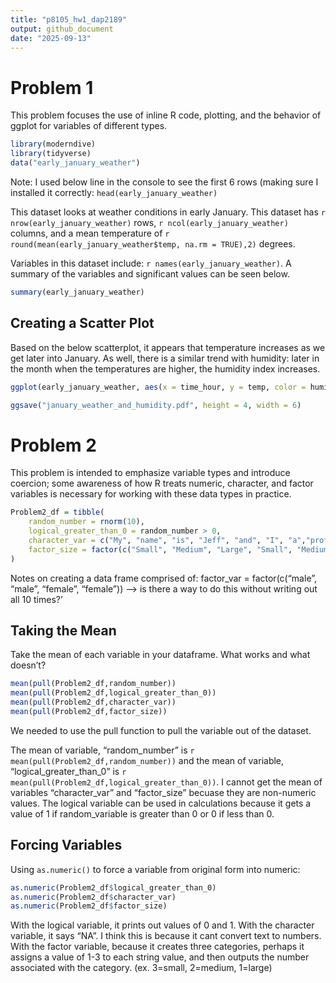 ```yaml
---
title: "p8105_hw1_dap2189"
output: github_document
date: "2025-09-13"
---
```


# Problem 1

This problem focuses the use of inline R code, plotting, and the behavior of ggplot for variables of different types.

```r
library(moderndive)
library(tidyverse)
data("early_january_weather")
```

Note: 
I used below line in the console to see the first 6 rows (making sure I installed it correctly: `head(early_january_weather)`


This dataset looks at weather conditions in early January. This dataset has `r nrow(early_january_weather)` rows, `r ncol(early_january_weather)` columns, and a mean temperature of `r round(mean(early_january_weather$temp, na.rm = TRUE),2)` degrees.

Variables in this dataset include: `r names(early_january_weather)`. A summary of the variables and significant values can be seen below.

```r
summary(early_january_weather)
```

## Creating a Scatter Plot

Based on the below scatterplot, it appears that temperature increases as we get later into January. As well, there is a similar trend with humidity: later in the month when the temperatures are higher, the humidity index increases. 

```r
ggplot(early_january_weather, aes(x = time_hour, y = temp, color = humid)) + geom_point()

ggsave("january_weather_and_humidity.pdf", height = 4, width = 6)
```


# Problem 2

This problem is intended to emphasize variable types and introduce coercion; some awareness of how R treats numeric, character, and factor variables is necessary for working with these data types in practice.

```r
Problem2_df = tibble(
    random_number = rnorm(10),
    logical_greater_than_0 = random_number > 0,
    character_var = c("My", "name", "is", "Jeff", "and", "I", "a","professor", "at", "Mailman"),
    factor_size = factor(c("Small", "Medium", "Large", "Small", "Medium", "Large","Small", "Medium", "Large","Small"))
)

```

Notes on creating a data frame comprised of:
factor_var = factor(c("male", "male", "female", "female")) --> is there a way to do this without writing out all 10 times?'

## Taking the Mean

Take the mean of each variable in your dataframe. What works and what doesn’t?
```r
mean(pull(Problem2_df,random_number))
mean(pull(Problem2_df,logical_greater_than_0))
mean(pull(Problem2_df,character_var))
mean(pull(Problem2_df,factor_size))
```

We needed to use the pull function to pull the variable out of the dataset. 

The mean of variable, "random_number" is `r mean(pull(Problem2_df,random_number))` and the mean of variable, "logical_greater_than_0" is `r mean(pull(Problem2_df,logical_greater_than_0))`. I cannot get the mean of variables "character_var" and "factor_size" becuase they are non-numeric values. The logical variable can be used in calculations because it gets a value of 1 if random_variable is greater than 0 or 0 if less than 0.

## Forcing Variables

Using `as.numeric()` to force a variable from original form into numeric:

```r
as.numeric(Problem2_df$logical_greater_than_0)
as.numeric(Problem2_df$character_var)
as.numeric(Problem2_df$factor_size)
```

With the logical variable, it prints out values of 0 and 1. 
With the character variable, it says "NA". I think this is because it cant convert text to numbers.
With the factor variable, because it creates three categories, perhaps it assigns a value of 1-3 to each string value, and then outputs the number associated with the category. (ex. 3=small, 2=medium, 1=large)
